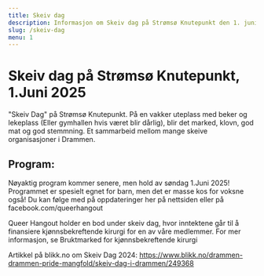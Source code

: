 ```yaml
---
title: Skeiv dag
description: Informasjon om Skeiv dag på Strømsø Knutepunkt den 1. juni.
slug: /skeiv-dag
menu: 1
---
```



# Skeiv dag på Strømsø Knutepunkt, 1.Juni 2025

"Skeiv Dag" på Strømsø Knutepunkt. På en vakker uteplass med beker og lekeplass (Eller gymhallen hvis været blir dårlig), blir det marked, klovn, god mat og god stemmning. Et sammarbeid mellom mange skeive organisasjoner i Drammen.

## Program:

Nøyaktig program kommer senere, men hold av søndag 1.Juni 2025! Programmet er spesielt egnet for barn, men det er masse kos for voksne også! Du kan følge med på oppdateringer her på nettsiden eller på facebook.com/queerhangout

Queer Hangout holder en bod under skeiv dag, hvor inntektene går til å finansiere kjønnsbekreftende kirurgi for en av våre
medlemmer. For mer informasjon, se <Link to="/skeiv-dag/innsamling">Bruktmarked for kjønnsbekreftende kirurgi</Link>

Artikkel på blikk.no om Skeiv Dag 2024: <a href="https://www.blikk.no/drammen-drammen-pride-mangfold/skeiv-dag-i-drammen/249368" rel="nofollow" target="_blank">https://www.blikk.no/drammen-drammen-pride-mangfold/skeiv-dag-i-drammen/249368</a>